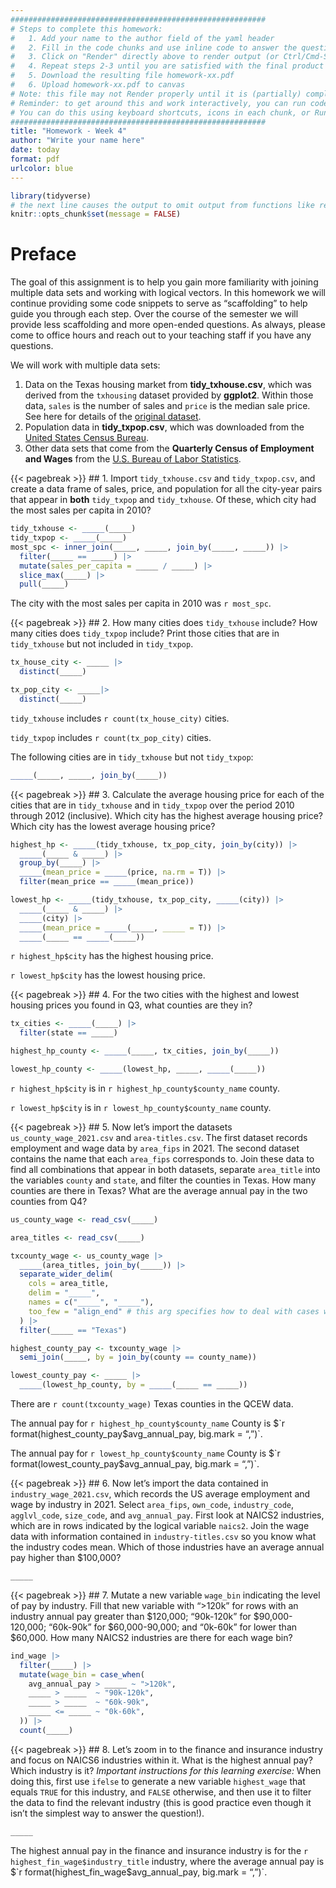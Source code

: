 ```yaml
---
#########################################################
# Steps to complete this homework:
#   1. Add your name to the author field of the yaml header
#   2. Fill in the code chunks and use inline code to answer the questions 
#   3. Click on "Render" directly above to render output (or Ctrl/Cmd-Shift-K)
#   4. Repeat steps 2-3 until you are satisfied with the final product
#   5. Download the resulting file homework-xx.pdf
#   6. Upload homework-xx.pdf to canvas
# Note: this file may not Render properly until it is (partially) completed
# Reminder: to get around this and work interactively, you can run code chunks on their own
# You can do this using keyboard shortcuts, icons in each chunk, or Run at the top right of this pane
#########################################################
title: "Homework - Week 4"
author: "Write your name here"
date: today
format: pdf
urlcolor: blue
---
```


```r
library(tidyverse)
# the next line causes the output to omit output from functions like read_csv()
knitr::opts_chunk$set(message = FALSE)
```

# Preface

The goal of this assignment is to help you gain more familiarity with joining multiple data sets and working with logical vectors. In this homework we will continue providing some code snippets to serve as "scaffolding" to help guide you through each step. Over the course of the semester we will provide less scaffolding and more open-ended questions. As always, please come to office hours and reach out to your teaching staff if you have any questions.

We will work with multiple data sets:

1. Data on the Texas housing market from **tidy_txhouse.csv**, which was derived from the `txhousing` dataset provided by **ggplot2**. Within those data, `sales` is the number of sales and `price` is the median sale price. See here for details of the [original dataset](https://ggplot2.tidyverse.org/reference/txhousing.html).
2. Population data in **tidy_txpop.csv**, which was downloaded from the [United States Census Bureau](https://www.census.gov/data/tables/time-series/demo/popest/2010s-total-cities-and-towns.html).
3. Other data sets that come from the **Quarterly Census of Employment and Wages** from the [U.S. Bureau of Labor Statistics](https://data.bls.gov/cew/apps/data_views/data_views.htm#tab=Tables).


<!--- Please leave the code above unchanged. Questions start from here. --->

{{< pagebreak >}}
## 1. Import `tidy_txhouse.csv` and `tidy_txpop.csv`, and create a data frame of sales, price, and population for all the city-year pairs that appear in **both** `tidy_txpop` and `tidy_txhouse`. Of these, which city had the most sales per capita in 2010? 

```r
tidy_txhouse <- _____(_____)
tidy_txpop <- _____(_____)
most_spc <- inner_join(_____, _____, join_by(_____, _____)) |> 
  filter(_____ == _____) |> 
  mutate(sales_per_capita = _____ / _____) |> 
  slice_max(_____) |> 
  pull(_____)
```
The city with the most sales per capita in 2010 was `r most_spc`.


{{< pagebreak >}}
## 2. How many cities does `tidy_txhouse` include? How many cities does `tidy_txpop` include? Print those cities that are in `tidy_txhouse` but not included in `tidy_txpop`.

``` r
tx_house_city <- _____ |> 
  distinct(_____) 

tx_pop_city <- _____|> 
  distinct(_____)
```
`tidy_txhouse` includes `r count(tx_house_city)` cities.

`tidy_txpop` includes `r count(tx_pop_city)` cities.

The following cities are in `tidy_txhouse` but not `tidy_txpop`:
``` r
_____(_____, _____, join_by(_____))
```


{{< pagebreak >}}
## 3. Calculate the average housing price for each of the cities that are in `tidy_txhouse` and in `tidy_txpop` over the period 2010 through 2012 (inclusive). Which city has the highest average housing price? Which city has the lowest average housing price?

``` r
highest_hp <- _____(tidy_txhouse, tx_pop_city, join_by(city)) |> 
  _____(_____ & _____) |> 
  group_by(_____) |> 
  _____(mean_price = _____(price, na.rm = T)) |> 
  filter(mean_price == _____(mean_price))

lowest_hp <- _____(tidy_txhouse, tx_pop_city, _____(city)) |> 
  _____(_____ & _____) |> 
  _____(city) |> 
  _____(mean_price = _____(_____, _____ = T)) |> 
  _____(_____ == _____(_____))
```  
`r highest_hp$city` has the highest housing price.

`r lowest_hp$city` has the lowest housing price.


{{< pagebreak >}}
## 4. For the two cities with the highest and lowest housing prices you found in Q3, what counties are they in?
<!-- Tip: Import the data in `us_cities.csv`, filter out the cities in Texas, and assign it to a new object `tx_cities`. Then think through how it can help you answer this question. -->

```r
tx_cities <- _____(_____) |> 
  filter(state == _____)

highest_hp_county <- _____(_____, tx_cities, join_by(_____))

lowest_hp_county <- _____(lowest_hp, _____, _____(_____))
```
`r highest_hp$city` is in `r highest_hp_county$county_name` county.

`r lowest_hp$city` is in `r lowest_hp_county$county_name` county.


{{< pagebreak >}}
## 5. Now let's import the datasets `us_county_wage_2021.csv` and `area-titles.csv`. The first dataset records employment and wage data by `area_fips` in 2021. The second dataset contains the name that each `area_fips` corresponds to. Join these data to find all combinations that appear in both datasets, separate `area_title` into the variables `county` and `state`, and filter the counties in Texas. How many counties are there in Texas? What are the average annual pay in the two counties from Q4?
<!-- Tip: Look at the contents of `area_title` to determine what delimiter to use for separating it into two separate variables. -->

```r
us_county_wage <- read_csv(_____)

area_titles <- read_csv(_____)

txcounty_wage <- us_county_wage |> 
  _____(area_titles, join_by(_____)) |> 
  separate_wider_delim(
    cols = area_title, 
    delim = "_____", 
    names = c("_____", "_____"),
    too_few = "align_end" # this arg specifies how to deal with cases w/ no delimiter (DC)
  ) |> 
  filter(_____ == "Texas")

highest_county_pay <- txcounty_wage |> 
  semi_join(_____, by = join_by(county == county_name))

lowest_county_pay <- _____ |> 
  _____(lowest_hp_county, by = _____(_____ == _____))
```
There are `r count(txcounty_wage)` Texas counties in the QCEW data.

The annual pay for `r highest_hp_county$county_name` County is $`r format(highest_county_pay$avg_annual_pay, big.mark = ",")`.

The annual pay for `r lowest_hp_county$county_name` County is $`r format(lowest_county_pay$avg_annual_pay, big.mark = ",")`.


{{< pagebreak >}}
## 6. Now let's import the data contained in `industry_wage_2021.csv`, which records the US average employment and wage by industry in 2021. Select `area_fips`, `own_code`, `industry_code`, `agglvl_code`, `size_code`, and `avg_annual_pay`. First look at NAICS2 industries, which are in rows indicated by the logical variable `naics2`. Join the wage data with information contained in `industry-titles.csv` so you know what the industry codes mean. Which of those industries have an average annual pay higher than $100,000?
<!-- Tip: Print (output) just the industry titles for those industries as a data frame or vector. -->

```r
_____
```


{{< pagebreak >}}
## 7. Mutate a new variable `wage_bin` indicating the level of pay by industry. Fill that new variable with ">120k" for rows with an industry annual pay greater than $120,000; "90k-120k" for $90,000-120,000; "60k-90k" for $60,000-90,000; and "0k-60k" for lower than $60,000. How many NAICS2 industries are there for each wage bin?

```r
ind_wage |> 
  filter(_____) |> 
  mutate(wage_bin = case_when(
    avg_annual_pay > _____ ~ ">120k",
    _____ > _____  ~ "90k-120k",
    _____ > _____  ~ "60k-90k",
    _____ <= _____ ~ "0k-60k",
  )) |> 
  count(_____)
```


{{< pagebreak >}}
## 8. Let's zoom in to the finance and insurance industry and focus on NAICS6 industries within it. What is the highest annual pay? Which industry is it? *Important instructions for this learning exercise:* When doing this, first use `ifelse` to generate a new variable `highest_wage` that equals `TRUE` for this industry, and `FALSE` otherwise, and then use it to filter the data to find the relevant industry (this is good practice even though it isn't the simplest way to answer the question!).
<!-- Tip: We provided the columns `naics6` and `finance_and_insurance` to help you filter the data to get relevant rows for this problem. When looking for the industry with the highest annual pay, keep in mind that the largest number in a set of numbers is also known as the max. ;) -->

```r
_____
```
The highest annual pay in the finance and insurance industry is for the `r highest_fin_wage$industry_title` industry, where the average annual pay is $`r format(highest_fin_wage$avg_annual_pay, big.mark = ",")`.

